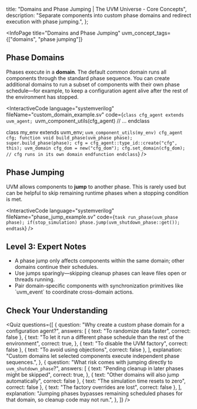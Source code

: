 
  title: "Domains and Phase Jumping | The UVM Universe - Core Concepts",
  description: "Separate components into custom phase domains and redirect execution with phase jumping.",
};

<InfoPage
  title="Domains and Phase Jumping"
  uvm_concept_tags={["domains", "phase jumping"]}
>

  ## Phase Domains

  Phases execute in a **domain**. The default *common* domain runs all components
  through the standard phase sequence. You can create additional domains to run
  a subset of components with their own phase schedule—for example, to keep a
  configuration agent alive after the rest of the environment has stopped.

  <InteractiveCode
    language="systemverilog"
    fileName="custom_domain_example.sv"
    code={`class cfg_agent extends uvm_agent;
  `uvm_component_utils(cfg_agent)
  // ...
endclass

class my_env extends uvm_env;
  `uvm_component_utils(my_env)
  cfg_agent cfg;
  function void build_phase(uvm_phase phase);
    super.build_phase(phase);
    cfg = cfg_agent::type_id::create("cfg", this);
    uvm_domain cfg_dom = new("cfg_dom");
    cfg.set_domain(cfg_dom); // cfg runs in its own domain
  endfunction
endclass`}
  />

  ## Phase Jumping

  UVM allows components to **jump** to another phase. This is rarely used but can
  be helpful to skip remaining runtime phases when a stopping condition is met.

  <InteractiveCode
    language="systemverilog"
    fileName="phase_jump_example.sv"
    code={`task run_phase(uvm_phase phase);
  if(stop_simulation)
    phase.jump(uvm_shutdown_phase::get());
endtask`}
  />

  ## Level 3: Expert Notes

  - A phase jump only affects components within the same domain; other domains
    continue their schedules.
  - Use jumps sparingly—skipping cleanup phases can leave files open or threads
    running.
  - Pair domain-specific components with synchronization primitives like
    <Link href="/curriculum/T2_Intermediate/I-UVM-5_Phasing_and_Synchronization/uvm-event-barrier">`uvm_event`</Link>
    to coordinate cross-domain actions.

  ## Check Your Understanding

  <Quiz
    questions={[
      {
        question:
          "Why create a custom phase domain for a configuration agent?",
        answers: [
          { text: "To randomize data faster", correct: false },
          {
            text: "To let it run a different phase schedule than the rest of the environment",
            correct: true,
          },
          { text: "To disable the UVM factory", correct: false },
          { text: "To avoid using objections", correct: false },
        ],
        explanation:
          "Custom domains let selected components execute independent phase sequences.",
      },
      {
        question: "What risk comes with jumping directly to `uvm_shutdown_phase`?",
        answers: [
          {
            text: "Pending cleanup in later phases might be skipped",
            correct: true,
          },
          { text: "Other domains will also jump automatically", correct: false },
          { text: "The simulation time resets to zero", correct: false },
          { text: "The factory overrides are lost", correct: false },
        ],
        explanation:
          "Jumping phases bypasses remaining scheduled phases for that domain, so cleanup code may not run.",
      },
    ]}
  />

</InfoPage>